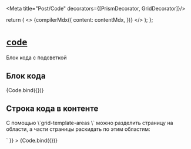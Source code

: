 
<Meta title="Post/Code" decorators={[PrismDecorator, GridDecorator]}/>

  return (
    <>
      {compilerMdx({
        content: contentMdx,
      })}
    </>
  );
};

# [`code`](http://s.csssr.ru/UJ4QCUXM4/2021-05-17-17-53-20.jpg)

Блок кода c подсветкой

## Блок кода

<Canvas>
  <Story
    name="Block"
    args={{
      contentMdx: `\`\`\`css
  .class {
    color: green;
    border: 1px solid red;
  }
\`\`\``
    }}
  >
    {Code.bind({})}
  </Story>
</Canvas>

## Строка кода в контенте

<Canvas>
  <Story
    name="Line"
    args={{
      contentMdx: `<p>С помощью \`grid-template-areas \` можно разделить страницу на области, а части страницы раскидать по этим областям:</p>`
    }}
  >
    {Code.bind({})}
  </Story>
</Canvas>
